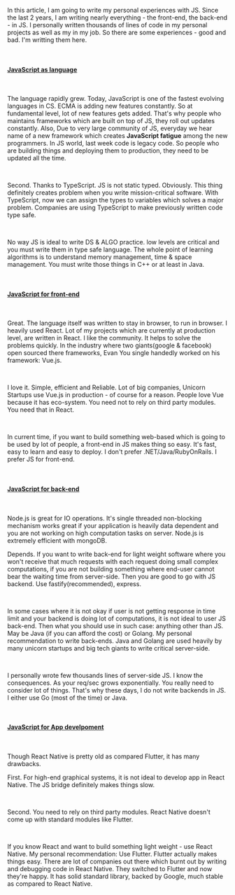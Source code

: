 In this article, I am going to write my personal experiences with JS. Since the last 2 years,
I am writing nearly everything - the front-end, the back-end - in JS. I personally written thousands of lines of code
in my personal projects as well as my in my job. So there are some experiences - good and bad. I'm writting them here.

<br />

#### <u>JavaScript as language</u>

<br />

The language rapidly grew.
Today, JavaScript is one of the fastest evolving languages in CS. ECMA is adding new features constantly. So at fundamental level, lot of new features gets added.
That's why people who maintains frameworks which are built on top of JS, they roll out updates constantly. Also, Due to very large community of JS, everyday we hear name of a new framework which creates <b>JavaScript fatigue</b> among the new programmers. In JS world, last week code is legacy code. So people who are building things and deploying them to production,
they need to be updated all the time.

<br />

Second. Thanks to TypeScript. JS is not static typed. Obviously. This thing definitely creates problem when you write mission-critical software.
With TypeScript, now we can assign the types to variables which solves a major problem.
Companies are using TypeScript to make previously written code type safe.

<br />

No way JS is ideal to write DS & ALGO practice. low levels are critical and you must write them in type safe language. The whole point of learning algorithms is to understand
memory management, time & space management. You must write those things in C++ or at least in Java.

<br />

#### <u>JavaScript for front-end</u>

<br/>

Great. The language itself was written to stay in browser, to run in browser. I heavily used React. Lot of my projects which are currently at production level,
are written in React. I like the community. It helps to solve the problems quickly. In the industry where two giants(google & facebook) open sourced there frameworks, Evan You single handedly worked on his framework: Vue.js.

<br />

I love it. Simple, efficient and Reliable. Lot of big companies, Unicorn
Startups use Vue.js in production - of course for a reason. People love Vue
because it has eco-system. You need not to rely on third party modules. You need
that in React.

<br />

In current time, if you want to build something web-based which is going to be used
by lot of people, a front-end in JS makes thing so easy. It's fast, easy to learn
and easy to deploy. I don't prefer .NET/Java/RubyOnRails. I prefer JS for front-end.

<br />

#### <u>JavaScript for back-end</u>

<br />

Node.js is great for IO operations. It's single threaded non-blocking mechanism works great if your application is heavily data dependent and you are not
working on high computation tasks on server. Node.js is extremely efficient with mongoDB.

Depends. If you want to write back-end for light weight software where you won't receive that much requests with each request doing small complex computations, if you are not building something where end-user
cannot bear the waiting time from server-side. Then you are good to go with JS backend. Use fastify(recommended), express.

<br />

In some cases where it is not okay if user is not getting response in time limit and your backend is doing lot of computations, it is not ideal to user JS back-end. Then what you should use in such case: anything other than JS. May be Java (if you can afford the cost) or Golang. My personal recommendation to write back-ends. Java and Golang are used heavily by many unicorn startups and big tech giants to write critical server-side.

<br />

I personally wrote few thousands lines of server-side JS. I know the consequences. As your req/sec grows exponentially. You really need to consider lot of things.  That's why these days, I do not write backends in JS. I either use Go (most of the time) or Java.

<br/>

#### <u>JavaScript for App develpoment</u>

<br />

Though React Native is pretty old as compared Flutter, it has many drawbacks.

First. For high-end graphical systems, it is not ideal to develop app in React Native.
The JS bridge definitely makes things slow.

<br />

Second. You need to rely on third party modules. React Native doesn't come up with
standard modules like Flutter.

<br />

If you know React and want to build something light weight - use React Native. My personal
recommendation: Use Flutter. Flutter actually makes things easy. There are lot of
companies out there which burnt out by writing and debugging code in React Native.
They switched to Flutter and now they're happy. It has solid standard library, backed
by Google, much stable as compared to React Native.

